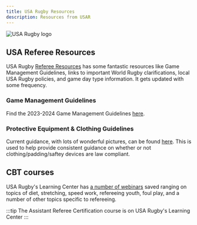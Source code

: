 ```yaml
---
title: USA Rugby Resources
description: Resources from USAR
---
```



<Image
  src={usarLogo}
  alt='USA Rugby logo'
  width={usarLogo.width}
  height={usarLogo.height}
/>

## USA Referee Resources

USA Rugby <a href='https://usa.rugby/referee-resources' target='_blank'>Referee Resources</a> has some fantastic resources like Game Management Guidelines, links to important
World Rugby clarifications, local USA Rugby policies, and game day type information.
It gets updated with some frequency.

### Game Management Guidelines

Find the 2023-2024 Game Management Guidelines <a href='https://d26phqdbpt0w91.cloudfront.net/NonVideo/01989dbf-be03-40a3-8838-435771dd3138.pdf' target='_blank'>here</a>.

### Protective Equipment & Clothing Guidelines

Current guidance, with lots of wonderful pictures, can be found <a href='https://d26phqdbpt0w91.cloudfront.net/NonVideo/d32ef3b6-46e5-4c06-9fc5-449bfb2f2963.pdf' target='_blank'>here</a>. This is used to help provide consistent guidance on whether or not clothing/padding/saftey devices are law compliant.

## CBT courses

USA Rugby's Learning Center has <a href='https://usarugby.docebosaas.com/learn/catalog' target='_blank'>a number of webinars</a> saved ranging on topics of diet, stretching, speed work, refereeing youth, foul play, and a number of other topics specific to refereeing.

:::tip
The Assistant Referee Certification course is on USA Rugby's Learning Center
:::
